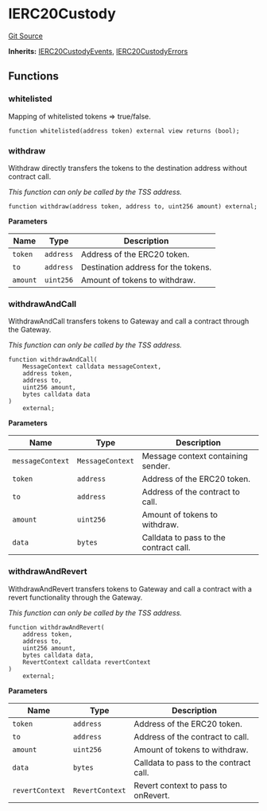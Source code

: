 # IERC20Custody
[Git Source](https://github.com/zeta-chain/protocol-contracts/blob/main/docs/src/contracts/evm/interfaces/IERC20Custody.sol)

**Inherits:**
[IERC20CustodyEvents](/src/pages/developers/architecture/protocol/contracts/evm/interfaces/IERC20Custody.sol/interface.IERC20CustodyEvents.mdx), 
[IERC20CustodyErrors](/src/pages/developers/architecture/protocol/contracts/evm/interfaces/IERC20Custody.sol/interface.IERC20CustodyErrors.mdx)


## Functions
### whitelisted

Mapping of whitelisted tokens => true/false.


```solidity
function whitelisted(address token) external view returns (bool);
```

### withdraw

Withdraw directly transfers the tokens to the destination address without contract call.

*This function can only be called by the TSS address.*


```solidity
function withdraw(address token, address to, uint256 amount) external;
```
**Parameters**

|Name|Type|Description|
|----|----|-----------|
|`token`|`address`|Address of the ERC20 token.|
|`to`|`address`|Destination address for the tokens.|
|`amount`|`uint256`|Amount of tokens to withdraw.|


### withdrawAndCall

WithdrawAndCall transfers tokens to Gateway and call a contract through the Gateway.

*This function can only be called by the TSS address.*


```solidity
function withdrawAndCall(
    MessageContext calldata messageContext,
    address token,
    address to,
    uint256 amount,
    bytes calldata data
)
    external;
```
**Parameters**

|Name|Type|Description|
|----|----|-----------|
|`messageContext`|`MessageContext`|Message context containing sender.|
|`token`|`address`|Address of the ERC20 token.|
|`to`|`address`|Address of the contract to call.|
|`amount`|`uint256`|Amount of tokens to withdraw.|
|`data`|`bytes`|Calldata to pass to the contract call.|


### withdrawAndRevert

WithdrawAndRevert transfers tokens to Gateway and call a contract with a revert functionality through
the Gateway.

*This function can only be called by the TSS address.*


```solidity
function withdrawAndRevert(
    address token,
    address to,
    uint256 amount,
    bytes calldata data,
    RevertContext calldata revertContext
)
    external;
```
**Parameters**

|Name|Type|Description|
|----|----|-----------|
|`token`|`address`|Address of the ERC20 token.|
|`to`|`address`|Address of the contract to call.|
|`amount`|`uint256`|Amount of tokens to withdraw.|
|`data`|`bytes`|Calldata to pass to the contract call.|
|`revertContext`|`RevertContext`|Revert context to pass to onRevert.|


